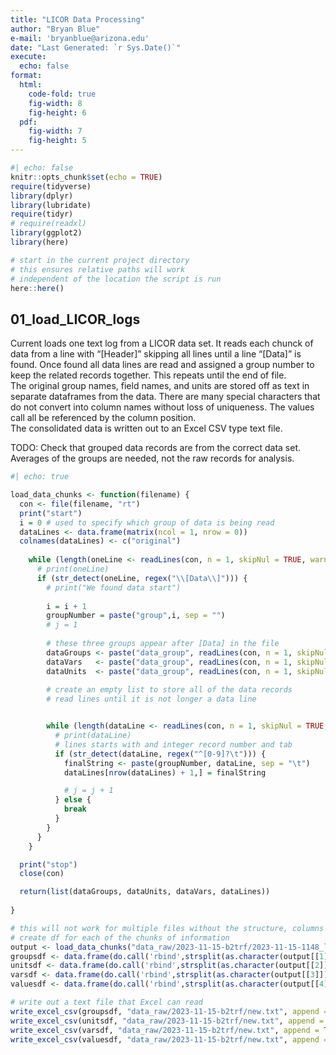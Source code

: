 ```yaml
---
title: "LICOR Data Processing"
author: "Bryan Blue"
e-mail: 'bryanblue@arizona.edu'
date: "Last Generated: `r Sys.Date()`"
execute:
  echo: false
format: 
  html:
    code-fold: true
    fig-width: 8
    fig-height: 6
  pdf:
    fig-width: 7
    fig-height: 5
---
```


```r
#| echo: false
knitr::opts_chunk$set(echo = TRUE)
require(tidyverse)
library(dplyr)
library(lubridate)
require(tidyr)
# require(readxl)
library(ggplot2)
library(here)

# start in the current project directory
# this ensures relative paths will work
# independent of the location the script is run
here::here()
```

## 01_load_LICOR_logs  
Current loads one text log from a LICOR data set. It reads each chunck of data from a line with "[Header]" skipping all lines until a line "[Data]" is found. Once found all data lines are read and assigned a group number to keep the related records together. This repeats until the end of file.  
The original group names, field names, and units are stored off as text in separate dataframes from the data. There are many special characters that do not convert into column names without loss of uniqueness. The values call all be referenced by the column position.  
The consolidated data is written out to an Excel CSV type text file.


TODO: Check that grouped data records are from the correct data set.
Averages of the groups are needed, not the raw records for analysis.

```r
#| echo: true

load_data_chunks <- function(filename) {
  con <- file(filename, "rt")
  print("start")
  i = 0 # used to specify which group of data is being read
  dataLines <- data.frame(matrix(ncol = 1, nrow = 0))
  colnames(dataLines) <- c("original")
  
    while (length(oneLine <- readLines(con, n = 1, skipNul = TRUE, warn = FALSE)) > 0) {
      # print(oneLine)
      if (str_detect(oneLine, regex("\\[Data\\]"))) {
        # print("We found data start")
        
        i = i + 1
        groupNumber = paste("group",i, sep = "")
        # j = 1
        
        # these three groups appear after [Data] in the file
        dataGroups <- paste("data_group", readLines(con, n = 1, skipNul = TRUE, warn = FALSE), sep = "\t")
        dataVars   <- paste("data_group", readLines(con, n = 1, skipNul = TRUE, warn = FALSE), sep = "\t")
        dataUnits  <- paste("data_group", readLines(con, n = 1, skipNul = TRUE, warn = FALSE), sep = "\t")
        
        # create an empty list to store all of the data records
        # read lines until it is not longer a data line


        while (length(dataLine <- readLines(con, n = 1, skipNul = TRUE, warn = FALSE)) > 0) {
          # print(dataLine)
          # lines starts with and integer record number and tab
          if (str_detect(dataLine, regex("^[0-9]?\t"))) { 
            finalString <- paste(groupNumber, dataLine, sep = "\t")
            dataLines[nrow(dataLines) + 1,] = finalString

            # j = j + 1
          } else {
            break
          }
        }
      }
    } 

  print("stop")
  close(con) 

  return(list(dataGroups, dataUnits, dataVars, dataLines))
  
}

# this will not work for multiple files without the structure, columns
# create df for each of the chunks of information
output <- load_data_chunks("data_raw/2023-11-15-b2trf/2023-11-15-1148_logdata")
groupsdf <- data.frame(do.call('rbind',strsplit(as.character(output[[1]]),'\t',fixed=TRUE)))
unitsdf <- data.frame(do.call('rbind',strsplit(as.character(output[[2]]),'\t',fixed=TRUE)))
varsdf <- data.frame(do.call('rbind',strsplit(as.character(output[[3]]),'\t',fixed=TRUE)))
valuesdf <- data.frame(do.call('rbind',strsplit(as.character(output[[4]][,1]),'\t',fixed=TRUE)))

# write out a text file that Excel can read
write_excel_csv(groupsdf, "data_raw/2023-11-15-b2trf/new.txt", append = TRUE, col_names = FALSE)
write_excel_csv(unitsdf, "data_raw/2023-11-15-b2trf/new.txt", append = TRUE, col_names = FALSE)
write_excel_csv(varsdf, "data_raw/2023-11-15-b2trf/new.txt", append = TRUE, col_names = FALSE)
write_excel_csv(valuesdf, "data_raw/2023-11-15-b2trf/new.txt", append = TRUE, col_names = FALSE)

```
